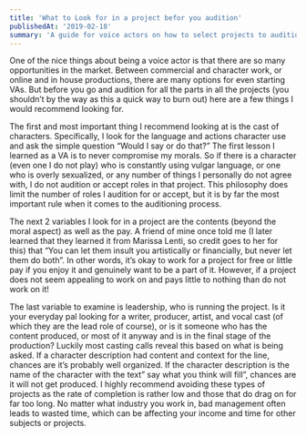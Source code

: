 ```yaml
---
title: 'What to Look for in a project befor you audition'
publishedAt: '2019-02-18'
summary: 'A guide for voice actors on how to select projects to audition for.'
---
```


One of the nice things about being a voice actor is that there are so many opportunities in the market. Between commercial and character work, or online and in house productions, there are many options for even starting VAs. But before you go and audition for all the parts in all the projects (you shouldn’t by the way as this a quick way to burn out) here are a few things I would recommend looking for.

The first and most important thing I recommend looking at is the cast of characters. Specifically, I look for the language and actions character use and ask the simple question “Would I say or do that?” The first lesson I learned as a VA is to never compromise my morals. So if there is a character (even one I do not play) who is constantly using vulgar language, or one who is overly sexualized, or any number of things I personally do not agree with, I do not audition or accept roles in that project. This philosophy does limit the number of roles I audition for or accept, but it is by far the most important rule when it comes to the auditioning process.

The next 2 variables I look for in a project are the contents (beyond the moral aspect) as well as the pay. A friend of mine once told me (I later learned that they learned it from Marissa Lenti, so credit goes to her for this) that “You can let them insult you artistically or financially, but never let them do both”. In other words, it’s okay to work for a project for free or little pay if you enjoy it and genuinely want to be a part of it. However, if a project does not seem appealing to work on and pays little to nothing than do not work on it!

The last variable to examine is leadership, who is running the project. Is it your everyday pal looking for a writer, producer, artist, and vocal cast (of which they are the lead role of course), or is it someone who has the content produced, or most of it anyway and is in the final stage of the production? Luckily most casting calls reveal this based on what is being asked. If a character description had content and context for the line, chances are it’s probably well organized. If the character description is the name of the character with the text” say what you think will fill”, chances are it will not get produced. I highly recommend avoiding these types of projects as the rate of completion is rather low and those that do drag on for far too long. No matter what industry you work in, bad management often leads to wasted time, which can be affecting your income and time for other subjects or projects.
